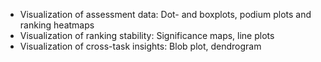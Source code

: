 * Visualization of assessment data: Dot- and boxplots, podium plots and ranking heatmaps
* Visualization of ranking stability: Significance maps, line plots
* Visualization of cross-task insights: Blob plot, dendrogram
